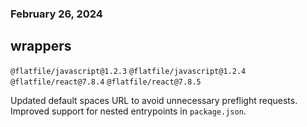 ### February 26, 2024

## wrappers

`@flatfile/javascript@1.2.3`
`@flatfile/javascript@1.2.4`
`@flatfile/react@7.8.4`
`@flatfile/react@7.8.5`

Updated default spaces URL to avoid unnecessary preflight requests. Improved support for nested entrypoints in `package.json`.
